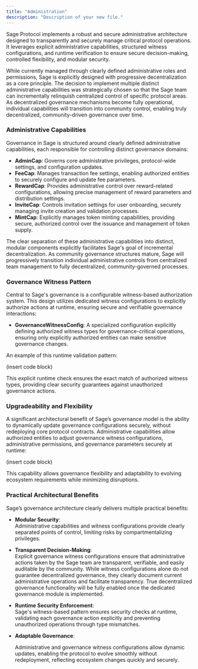 ```yaml
---
title: "Administration"
description: "Description of your new file."
---
```


Sage Protocol implements a robust and secure administrative architecture designed to transparently and securely manage critical protocol operations. It leverages explicit administrative capabilities, structured witness configurations, and runtime verification to ensure secure decision-making, controlled flexibility, and modular security.

While currently managed through clearly defined administrative roles and permissions, Sage is explicitly designed with progressive decentralization as a core principle. The decision to implement multiple distinct administrative capabilities was strategically chosen so that the Sage team can incrementally relinquish centralized control of specific protocol areas. As decentralized governance mechanisms become fully operational, individual capabilities will transition into community control, enabling truly decentralized, community-driven governance over time.

### **Administrative Capabilities**

Governance in Sage is structured around clearly defined administrative capabilities, each responsible for controlling distinct governance domains:

- **AdminCap**: Governs core administrative privileges, protocol-wide settings, and configuration updates.
- **FeeCap**: Manages transaction fee settings, enabling authorized entities to securely configure and update fee parameters.
- **RewardCap**: Provides administrative control over reward-related configurations, allowing precise management of reward parameters and distribution settings.
- **InviteCap**: Controls invitation settings for user onboarding, securely managing invite creation and validation processes.
- **MintCap**: Explicitly manages token minting capabilities, providing secure, authorized control over the issuance and management of token supply.

The clear separation of these administrative capabilities into distinct, modular components explicitly facilitates Sage's goal of incremental decentralization. As community governance structures mature, Sage will progressively transition individual administrative controls from centralized team management to fully decentralized, community-governed processes.

### **Governance Witness Pattern**

Central to Sage's governance is a configurable witness-based authorization system. This design utilizes dedicated witness configurations to explicitly authorize actions at runtime, ensuring secure and verifiable governance interactions:

- **GovernanceWitnessConfig**: A specialized configuration explicitly defining authorized witness types for governance-critical operations, ensuring only explicitly authorized entities can make sensitive governance changes.

An example of this runtime validation pattern:

(insert code block)

This explicit runtime check ensures the exact match of authorized witness types, providing clear security guarantees against unauthorized governance actions.

### **Upgradeability and Flexibility**

A significant architectural benefit of Sage’s governance model is the ability to dynamically update governance configurations securely, without redeploying core protocol contracts. Administrative capabilities allow authorized entities to adjust governance witness configurations, administrative permissions, and governance parameters securely at runtime:

(insert code block)

This capability allows governance flexibility and adaptability to evolving ecosystem requirements while minimizing disruptions.

### **Practical Architectural Benefits**

Sage’s governance architecture clearly delivers multiple practical benefits:

- **Modular Security**:\
  Administrative capabilities and witness configurations provide clearly separated points of control, limiting risks by compartmentalizing privileges.
- **Transparent Decision-Making**:\
  Explicit governance witness configurations ensure that administrative actions taken by the Sage team are transparent, verifiable, and easily auditable by the community. While witness configurations alone do not guarantee decentralized governance, they clearly document current administrative operations and facilitate transparency. True decentralized governance functionality will be fully enabled once the dedicated governance module is implemented.
- **Runtime Security Enforcement**:\
  Sage's witness-based pattern ensures security checks at runtime, validating each governance action explicitly and preventing unauthorized operations through type mismatches.
- **Adaptable Governance**:

  Administrative and governance witness configurations allow dynamic updates, enabling the protocol to evolve smoothly without redeployment, reflecting ecosystem changes quickly and securely.